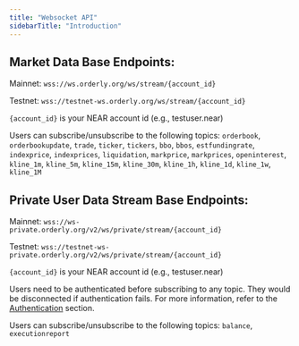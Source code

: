```yaml
---
title: "Websocket API"
sidebarTitle: "Introduction"
---
```


## Market Data Base Endpoints:

Mainnet: `wss://ws.orderly.org/ws/stream/{account_id}`

Testnet: `wss://testnet-ws.orderly.org/ws/stream/{account_id}`

`{account_id}` is your NEAR account id (e.g., testuser.near)

Users can subscribe/unsubscribe to the following topics: `orderbook`, `orderbookupdate`, `trade`, `ticker`, `tickers`, `bbo`, `bbos`, `estfundingrate`, `indexprice`, `indexprices`, `liquidation`, `markprice`, `markprices`, `openinterest`, `kline_1m`, `kline_5m`, `kline_15m`, `kline_30m`, `kline_1h`, `kline_1d`, `kline_1w`, `kline_1M`

## Private User Data Stream Base Endpoints:

Mainnet: `wss://ws-private.orderly.org/v2/ws/private/stream/{account_id}`

Testnet: `wss://testnet-ws-private.orderly.org/v2/ws/private/stream/{account_id}`

`{account_id}` is your NEAR account id (e.g., testuser.near)

Users need to be authenticated before subscribing to any topic. They would be disconnected if authentication fails. For more information, refer to the [Authentication](/build-on-near/near-api/websocket-api/authentication) section.

Users can subscribe/unsubscribe to the following topics: `balance`, `executionreport`